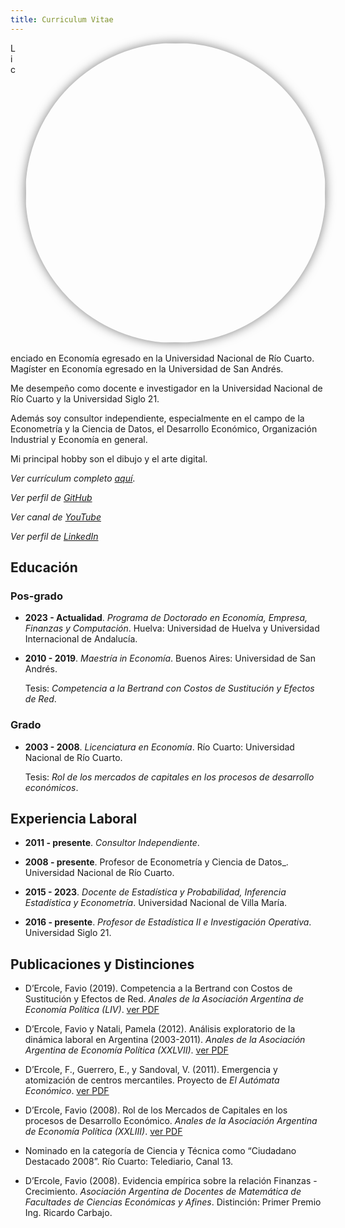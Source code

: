 ```yaml
---
title: Curriculum Vitae
---
```


![](img/foto_perfil.jpg){style="width: 30rem; float: right; margin: 0 0 1rem 1rem; border-radius: 50%; box-shadow: 0 0 1rem rgba(0,0,0,.5)"}

Licenciado en Economía egresado en la Universidad Nacional de Río Cuarto.
Magíster en Economía egresado en la Universidad de San Andrés.

Me desempeño como docente e investigador en la Universidad Nacional de Río Cuarto y la Universidad Siglo 21.

Además soy consultor independiente, especialmente en el campo de la Econometría y la Ciencia de Datos, el Desarrollo Económico, Organización Industrial y Economía en general.

Mi principal hobby son el dibujo y el arte digital.

_Ver currículum completo [aquí](http://www.faviodercole.com.ar/cv/cv_es_pub.pdf)_.

_Ver perfil de [GitHub](https://github.com/fndercole)_

_Ver canal de [YouTube](https://www.youtube.com/@favio_dercole)_

_Ver perfil de [LinkedIn](https://www.linkedin.com/in/favio-d-ercole-50119827/)_

## Educación
### Pos-grado

  + __2023 - Actualidad__. _Programa de Doctorado en Economía, Empresa, Finanzas y Computación_. Huelva: Universidad de Huelva y Universidad Internacional de Andalucía.
  

  + __2010 - 2019__. _Maestría in Economía_.
    Buenos Aires: Universidad de San Andrés.

    Tesis: _Competencia a la Bertrand con Costos de Sustitución y Efectos de Red_.

### Grado
  + __2003 - 2008__. _Licenciatura en Economía_.
    Río Cuarto: Universidad Nacional de Río Cuarto.

    Tesis: _Rol de los mercados de capitales en los procesos de desarrollo económicos_.

## Experiencia Laboral

  + __2011 - presente__. _Consultor Independiente_.

  + __2008 - presente__. Profesor de Econometría y Ciencia de Datos_.
    Universidad Nacional de Río Cuarto.

  + __2015 - 2023__. _Docente de Estadística y Probabilidad, Inferencia Estadística y Econometría_.
    Universidad Nacional de Villa María.

  + __2016 - presente__. _Profesor de Estadística II e Investigación Operativa_.
    Universidad Siglo 21.

## Publicaciones y Distinciones

  + D'Ercole, Favio (2019). Competencia a la Bertrand con Costos de Sustitución y Efectos de Red. _Anales de la Asociación Argentina de Economía Política (LIV)_. [ver PDF](https://aaep.org.ar/anales/works/works2019/dercole.pdf)

  + D'Ercole, Favio y Natali, Pamela (2012).
    Análisis exploratorio de la dinámica laboral en Argentina (2003-2011).
    _Anales de la Asociación Argentina de Economía Política (XXLVII)_.
    [ver PDF](https://www.aaep.org.ar/anales/works/works2012/DErcole.pdf)

  + D'Ercole, F., Guerrero, E., y Sandoval, V. (2011).
    Emergencia y atomización de centros mercantiles.
    Proyecto de _El Autómata Económico_.
    [ver PDF](http://www.elautomataeconomico.com.ar/download/TP-2010/Dercole-Guerrero-Sandoval.pdf)

  + D'Ercole, Favio (2008).
    Rol de los Mercados de Capitales en los procesos de Desarrollo Económico.
    _Anales de la Asociación Argentina de Economía Política (XXLIII)_.
    [ver PDF](https://www.aaep.org.ar/anales/works/works2008/dercole.pdf)

  + Nominado en la categoría de Ciencia y Técnica como "Ciudadano Destacado 2008". Río Cuarto: Telediario, Canal 13.

  + D'Ercole, Favio (2008).
    Evidencia empírica sobre la relación Finanzas - Crecimiento.
    _Asociación Argentina de Docentes de Matemática de Facultades de Ciencias Económicas y Afines_. Distinción: Primer Premio Ing. Ricardo Carbajo.
